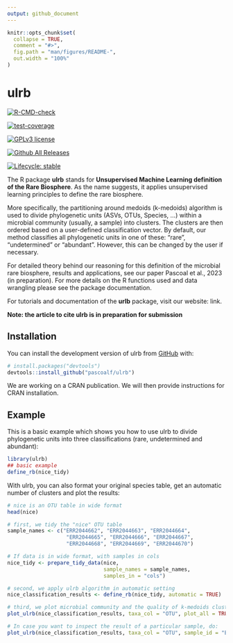 ```yaml
---
output: github_document
---
```


<!-- README.md is generated from README.Rmd. Please edit that file -->

```r
knitr::opts_chunk$set(
  collapse = TRUE,
  comment = "#>",
  fig.path = "man/figures/README-",
  out.width = "100%"
)
```

# ulrb

<!-- badges: start -->
[![R-CMD-check](https://github.com/pascoalf/ulrb/actions/workflows/R-CMD-check.yaml/badge.svg)](https://github.com/pascoalf/ulrb/actions/workflows/R-CMD-check.yaml)

[![test-coverage](https://github.com/pascoalf/ulrb/actions/workflows/test-coverage.yaml/badge.svg)](https://github.com/pascoalf/ulrb/actions/workflows/test-coverage.yaml)

[![GPLv3 license](https://img.shields.io/badge/License-GPLv3-blue.svg)](http://perso.crans.org/besson/LICENSE.html)

[![Github All Releases](https://img.shields.io/github/downloads/pascoalf/ulrb/total.svg)]()

[![Lifecycle: stable](https://img.shields.io/badge/lifecycle-stable-brightgreen.svg)](https://lifecycle.r-lib.org/articles/stages.html#stable)
<!-- badges: end -->

The R package **ulrb** stands for **Unsupervised Machine Learning definition of the Rare Biosphere**. As the name suggests, it applies unsupervised learning principles to define the rare biosphere.

More specifically, the partitioning around medoids (k-medoids) algorithm is 
used to divide phylogenetic units (ASVs, OTUs, Species, ...) within a 
microbial community (usually, a sample) into clusters. The clusters are then
ordered based on a user-defined classification vector. By default, our 
method classifies all phylogenetic units in one of these: "rare", "undetermined"
or "abundant". However, this can be changed by the user if necessary.

For detailed theory behind our reasoning for this definition of the microbial 
rare biosphere, results and applications, see our paper Pascoal et al., 2023 (in preparation). 
For more details on the R functions used and data wrangling please see the package 
documentation. 

For tutorials and documentation of the **urlb** package, visit our website: link.

**Note: the article to cite ulrb is in preparation for submission**
 
## Installation

You can install the development version of ulrb from [GitHub](https://github.com/) with:

``` r
# install.packages("devtools")
devtools::install_github("pascoalf/ulrb")
```

We are working on a CRAN publication. We will then provide instructions for CRAN installation.

## Example

This is a basic example which shows you how to use ulrb to divide phylogenetic units into three classifications (rare, undetermined and abundant):

```r
library(ulrb)
## basic example
define_rb(nice_tidy)
```

With ulrb, you can also format your original species table, get an automatic number of clusters and plot the results:

```r
# nice is an OTU table in wide format
head(nice)

# first, we tidy the "nice" OTU table
sample_names <- c("ERR2044662", "ERR2044663", "ERR2044664",
                   "ERR2044665", "ERR2044666", "ERR2044667",
                   "ERR2044668", "ERR2044669", "ERR2044670")

# If data is in wide format, with samples in cols
nice_tidy <- prepare_tidy_data(nice,
                               sample_names = sample_names,
                               samples_in = "cols")

# second, we apply ulrb algorithm in automatic setting
nice_classification_results <- define_rb(nice_tidy, automatic = TRUE)

# third, we plot microbial community and the quality of k-medoids clustering
plot_ulrb(nice_classification_results, taxa_col = "OTU", plot_all = TRUE)

# In case you want to inspect the result of a particular sample, do:
plot_ulrb(nice_classification_results, taxa_col = "OTU", sample_id = "ERR2044662")

```
